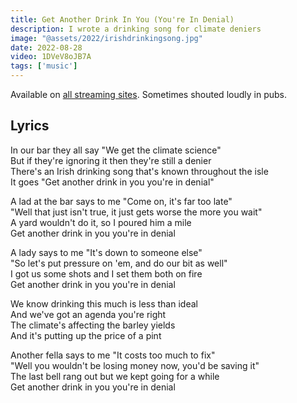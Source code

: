 ```yaml
---
title: Get Another Drink In You (You're In Denial)
description: I wrote a drinking song for climate deniers
image: "@assets/2022/irishdrinkingsong.jpg"
date: 2022-08-28
video: 1DVeV8oJB7A
tags: ['music']
---
```


Available on [all streaming sites](https://olifro.st/links). Sometimes shouted loudly in pubs.

## Lyrics

In our bar they all say "We get the climate science"  
But if they're ignoring it then they're still a denier  
There's an Irish drinking song that's known throughout the isle  
It goes "Get another drink in you you're in denial"  
  
A lad at the bar says to me "Come on, it's far too late"  
"Well that just isn't true, it just gets worse the more you wait"  
A yard wouldn't do it, so I poured him a mile  
Get another drink in you you're in denial  
  
A lady says to me "It's down to someone else"  
"So let's put pressure on 'em, and do our bit as well"  
I got us some shots and I set them both on fire  
Get another drink in you you're in denial  
  
We know drinking this much is less than ideal  
And we've got an agenda you're right  
The climate's affecting the barley yields  
And it's putting up the price of a pint  
  
Another fella says to me "It costs too much to fix"  
"Well you wouldn't be losing money now, you'd be saving it"  
The last bell rang out but we kept going for a while  
Get another drink in you you're in denial    